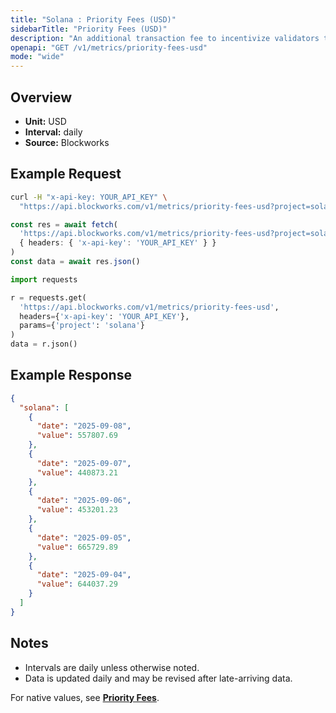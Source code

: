 ```yaml
---
title: "Solana : Priority Fees (USD)"
sidebarTitle: "Priority Fees (USD)"
description: "An additional transaction fee to incentivize validators to prioritize and execute transactions."
openapi: "GET /v1/metrics/priority-fees-usd"
mode: "wide"
---
```


## Overview

- **Unit:** USD
- **Interval:** daily
- **Source:** Blockworks

## Example Request

<CodeGroup>

```bash cURL
curl -H "x-api-key: YOUR_API_KEY" \
  "https://api.blockworks.com/v1/metrics/priority-fees-usd?project=solana"
```

```typescript TypeScript
const res = await fetch(
  'https://api.blockworks.com/v1/metrics/priority-fees-usd?project=solana',
  { headers: { 'x-api-key': 'YOUR_API_KEY' } }
)
const data = await res.json()
```

```python Python
import requests

r = requests.get(
  'https://api.blockworks.com/v1/metrics/priority-fees-usd',
  headers={'x-api-key': 'YOUR_API_KEY'},
  params={'project': 'solana'}
)
data = r.json()
```

</CodeGroup>

## Example Response

```json
{
  "solana": [
    {
      "date": "2025-09-08",
      "value": 557807.69
    },
    {
      "date": "2025-09-07",
      "value": 440873.21
    },
    {
      "date": "2025-09-06",
      "value": 453201.23
    },
    {
      "date": "2025-09-05",
      "value": 665729.89
    },
    {
      "date": "2025-09-04",
      "value": 644037.29
    }
  ]
}
```

## Notes
- Intervals are daily unless otherwise noted.
- Data is updated daily and may be revised after late-arriving data.


<Note>For native values, see **[Priority Fees](./priority-fees)**.</Note>